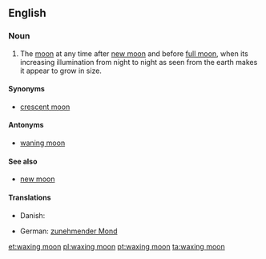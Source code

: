 ==English==
===Noun===
{{en-noun|sg=[[wax]]ing [[moon]]}}

#The [[moon]] at any time after [[new moon]] and before [[full moon]], when its increasing illumination from night to night as seen from the earth makes it appear to grow in size.
====Synonyms====
*[[crescent moon]]
====Antonyms====
*[[waning moon]]
====See also====
*[[new moon]]
====Translations====
{{trans-top}}
* Danish: {{t|da|tiltagende måne}}
{{trans-mid}}
* German: [[zunehmender Mond]] {{m}}
{{trans-bottom}}

[[et:waxing moon]]
[[pl:waxing moon]]
[[pt:waxing moon]]
[[ta:waxing moon]]